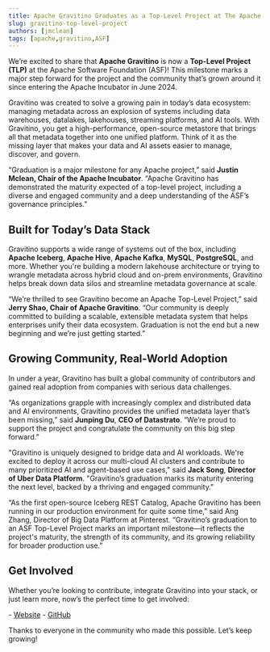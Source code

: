 ```yaml
---
title: Apache Gravitino Graduates as a Top-Level Project at The Apache Software Foundation
slug: gravitino-top-level-project
authors: [jmclean]
tags: [apache,gravitino,ASF]
---
```


We’re excited to share that **Apache Gravitino** is now a **Top-Level Project (TLP)** at the Apache Software Foundation (ASF)\! This milestone marks a major step forward for the project and the community that’s grown around it since entering the Apache Incubator in June 2024\.

Gravitino was created to solve a growing pain in today’s data ecosystem: managing metadata across an explosion of systems including data warehouses, datalakes, lakehouses, streaming platforms, and AI tools. With Gravitino, you get a high-performance, open-source metastore that brings all that metadata together into one unified platform. Think of it as the missing layer that makes your data and AI assets easier to manage, discover, and govern.

“Graduation is a major milestone for any Apache project,” said **Justin Mclean, Chair of the Apache Incubator**. “Apache Gravitino has demonstrated the maturity expected of a top-level project, including a diverse and engaged community and a deep understanding of the ASF’s governance principles."

## **Built for Today’s Data Stack**

Gravitino supports a wide range of systems out of the box, including **Apache Iceberg**, **Apache Hive**, **Apache Kafka**, **MySQL**, **PostgreSQL**, and more. Whether you're building a modern lakehouse architecture or trying to wrangle metadata across hybrid cloud and on-prem environments, Gravitino helps break down data silos and streamline metadata governance at scale.

“We’re thrilled to see Gravitino become an Apache Top-Level Project,” said **Jerry Shao, Chair of Apache Gravitino**. “Our community is deeply committed to building a scalable, extensible metadata system that helps enterprises unify their data ecosystem. Graduation is not the end but a new beginning and we’re just getting started.”

## **Growing Community, Real-World Adoption**

In under a year, Gravitino has built a global community of contributors and gained real adoption from companies with serious data challenges. 

“As organizations grapple with increasingly complex and distributed data and AI environments, Gravitino provides the unified metadata layer that’s been missing,” said **Junping Du**, **CEO of Datastrato**. “We’re proud to support the project and congratulate the community on this big step forward.”

"Gravitino is uniquely designed to bridge data and AI workloads. We're excited to deploy it across our multi-cloud AI clusters and contribute to many prioritized AI and agent-based use cases," said **Jack Song**, **Director of Uber Data Platform**. "Gravitino’s graduation marks its maturity entering the next level, backed by a thriving and engaged community."

“As the first open-source Iceberg REST Catalog, Apache Gravitino has been running in our production environment for quite some time,” said Ang Zhang, Director of Big Data Platform at Pinterest. “Gravitino’s graduation to an ASF Top-Level Project marks an important milestone—it reflects the project's maturity, the strength of its community, and its growing reliability for broader production use.”

## **Get Involved**

Whether you’re looking to contribute, integrate Gravitino into your stack, or just learn more, now’s the perfect time to get involved:

\- [Website](https://gravitino.apache.org/)
\- [GitHub](https://github.com/apache/gravitino)

Thanks to everyone in the community who made this possible. Let’s keep growing\!